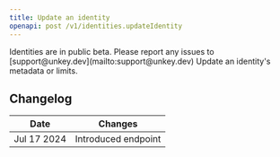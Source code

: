 ```yaml
---
title: Update an identity
openapi: post /v1/identities.updateIdentity
---
```


<Info>
 Identities are in public beta. Please report any issues to [support@unkey.dev](mailto:support@unkey.dev)
</Info>
Update an identity's metadata or limits.

## Changelog

| Date        | Changes             |
|-------------|---------------------|
| Jul 17 2024 | Introduced endpoint |
